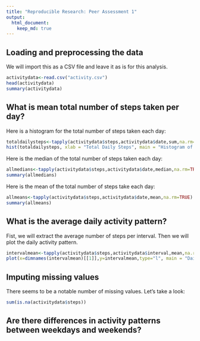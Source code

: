 ```yaml
---
title: "Reproducible Research: Peer Assessment 1"
output: 
  html_document:
    keep_md: true
---
```



## Loading and preprocessing the data

We will import this as a CSV file and leave it as is for this analysis. 

```r
activitydata<-read.csv("activity.csv")
head(activitydata)
summary(activitydata)
```

## What is mean total number of steps taken per day?

Here is a histogram for the total number of steps taken each day:

```r
totaldailysteps<-tapply(activitydata$steps,activitydata$date,sum,na.rm=TRUE)
hist(totaldailysteps, xlab = "Total Daily Steps", main = "Histogram of Total Daily Steps")
```

Here is the median of the total number of steps taken each day:

```r
allmedians<-tapply(activitydata$steps,activitydata$date,median,na.rm=TRUE)
summary(allmedians)
```

Here is the mean of the total number of steps take each day:
```r
allmeans<-tapply(activitydata$steps,activitydata$date,mean,na.rm=TRUE)
summary(allmeans)
```
## What is the average daily activity pattern?

Fist, we will extract the average number of steps per interval. Then we will plot the daily activity pattern.

```r
intervalmean<-tapply(activitydata$steps,activitydata$interval,mean,na.rm=TRUE)
plot(x=dimnames(intervalmean)[[1]],y=intervalmean,type="l", main = "Daily Activity Pattern", xlab = "Intervals - 5 Minutes", ylab = "Interval Means")
```

## Imputing missing values

There seems to be a notable number of missing values. Let's take a look:
```r
sum(is.na(activitydata$steps))
```


## Are there differences in activity patterns between weekdays and weekends?
